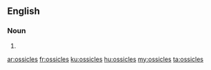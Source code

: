 ==English==

===Noun===
{{head|en|plural}}

# {{plural of|ossicle|lang=en|nocat=1}}

[[ar:ossicles]]
[[fr:ossicles]]
[[ku:ossicles]]
[[hu:ossicles]]
[[my:ossicles]]
[[ta:ossicles]]